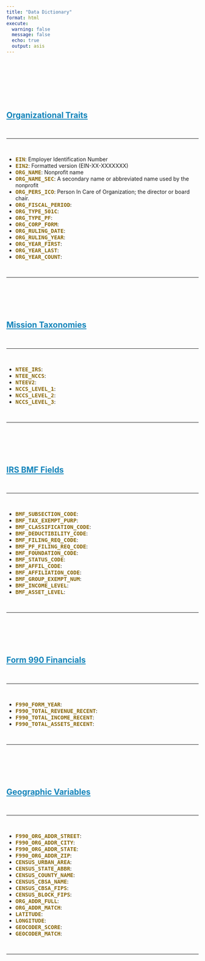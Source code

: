 ```yaml
---
title: "Data Dictionary"
format: html
execute:
  warning: false
  message: false
  echo: true 
  output: asis
---
```



<br>
<br>
<br>


## [Organizational Traits](3_02-org-fields.html)

<br>
<hr>
<br>

- **EIN**: Employer Identification Number
- **EIN2**:  Formatted version (EIN-XX-XXXXXXX)
- **ORG_NAME**: Nonprofit name 
- **ORG_NAME_SEC**: A secondary name or abbreviated name used by the nonprofit 
- **ORG_PERS_ICO**: Person In Care of Organization; the director or board chair. 
- **ORG_FISCAL_PERIOD**:  
- **ORG_TYPE_501C**:  
- **ORG_TYPE_PF**: 
- **ORG_CORP_FORM**: 
- **ORG_RULING_DATE**:  
- **ORG_RULING_YEAR**: 
- **ORG_YEAR_FIRST**:  
- **ORG_YEAR_LAST**:  
- **ORG_YEAR_COUNT**:  

<br>
<hr>
<br>



## [Mission Taxonomies](3_03-mission-fields.html)

<br>
<hr>
<br>

- **NTEE_IRS**:  
- **NTEE_NCCS**:   
- **NTEEV2**:  
- **NCCS_LEVEL_1**:  
- **NCCS_LEVEL_2**:  
- **NCCS_LEVEL_3**: 

<br>
<hr>
<br>


## [IRS BMF Fields](3_04-bmf-fields.html) 

<br>
<hr>
<br>

- **BMF_SUBSECTION_CODE**:     
- **BMF_TAX_EXEMPT_PURP**:  
- **BMF_CLASSIFICATION_CODE**: 
- **BMF_DEDUCTIBILITY_CODE**:  
- **BMF_FILING_REQ_CODE**:  
- **BMF_PF_FILING_REQ_CODE**: 
- **BMF_FOUNDATION_CODE**:     
- **BMF_STATUS_CODE**:  
- **BMF_AFFIL_CODE**: 
- **BMF_AFFILIATION_CODE**:    
- **BMF_GROUP_EXEMPT_NUM**: 
- **BMF_INCOME_LEVEL**:         
- **BMF_ASSET_LEVEL**:  

<br>
<hr>
<br>


## [Form 990 Financials](3_05-f990-fields.html) 

<br>
<hr>
<br>

- **F990_FORM_YEAR**: 
- **F990_TOTAL_REVENUE_RECENT**:  
- **F990_TOTAL_INCOME_RECENT**:  
- **F990_TOTAL_ASSETS_RECENT**:    

<br>
<hr>
<br>


## [Geographic Variables](3_06-geo-fields.html) 

<br>
<hr>
<br>

- **F990_ORG_ADDR_STREET**: 
- **F990_ORG_ADDR_CITY**:  
- **F990_ORG_ADDR_STATE**:  
- **F990_ORG_ADDR_ZIP**:  
- **CENSUS_URBAN_AREA**: 
- **CENSUS_STATE_ABBR**: 
- **CENSUS_COUNTY_NAME**: 
- **CENSUS_CBSA_NAME**:  
- **CENSUS_CBSA_FIPS**: 
- **CENSUS_BLOCK_FIPS**: 
- **ORG_ADDR_FULL**:  
- **ORG_ADDR_MATCH**:  
- **LATITUDE**:  
- **LONGITUDE**:  
- **GEOCODER_SCORE**:  
- **GEOCODER_MATCH**:  

<br>
<hr>
<br>





<style>

h1, h2 {
  margin-top: 80px
}

.codebook-entry {
   background-color: beige;
   margin-top: 20px;
}

strong {
  font-weight: bold;
  font-family: monospace;
  color: #886608;
}

a{
  color: #1485bb;
}
</style>





